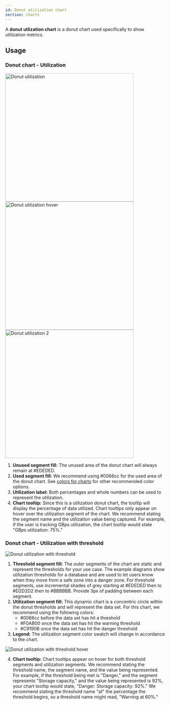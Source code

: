 ```yaml
---
id: Donut utilization chart
section: charts
---
```

A **donut utlization chart** is a donut chart used specifically to show utilization metrics. 

## Usage
### Donut chart - Utilization
<img src="./img/donut-utilization.png" alt="Donut utilization" width="404"/>

<img src="./img/donut-utilization-hover.png" alt="Donut utilization hover" width="404"/>

<img src="./img/donut-utilization-2.png" alt="Donut utilization 2" width="404"/>

1. **Unused segment fill:** The unused area of the donut chart will always remain at #EDEDED.
2. **Used segment fill:** We recommend using #0066cc for the used area of the donut chart. See [colors for charts](/charts/colors-for-charts) for other recommended color options.
3. **Utilization label:** Both percentages and whole numbers can be used to represent the utilization.
4. **Chart tooltip:** Since this is a utilization donut chart, the tooltip will display the percentage of data utilized. Chart tooltips only appear on hover over the utilization segment of the chart. We recommend stating the segment name and the utilization value being captured. For example, if the user is tracking GBps utilization, the chart tooltip would state "GBps utilization: 75%."

### Donut chart - Utilization with threshold
<img src="./img/donut-utilization-with-threshold.png" alt="Donut utilization with threshold" />

1. **Threshold segment fill:** The outer segments of the chart are static and represent the thresholds for your use case. The example diagrams show utilization thresholds for a database and are used to let users know when they move from a safe zone into a danger zone. For threshold segments, use incremental shades of  grey starting at #EDEDED then to #D2D2D2 then to #BBBBBB. Provide 3px of padding between each segment.
2. **Utilization segment fill:** This dynamic chart is a concentric circle within the donut thresholds and will represent the data set. For this chart, we recommend using the following colors:
    - #0066cc before the data set has hit a threshold
    - #F0AB00 once the data set has hit the warning threshold
    - #C9190B once the data set has hit the danger threshold
3. **Legend:** The utilization segment color swatch will change in accordance to the chart.

<img src="./img/donut-utilization-with-threshold-hover.png" alt="Donut utilization with threshold hover" />

4. **Chart tooltip:** Chart tooltips appear on hover for both threshold segments and utilization segments. We recommend stating the threshold name, the segment name, and the value being represented. For example, if the threshold being met is "Danger," and the segment represents "Storage capacity," and the value being represented is 92%, your chart tooltip would state, "Danger: Storage capacity: 92%." We recommend stating the threshold name "at" the percentage the threshold begins, so a threshold name might read, "Warning at 60%."
